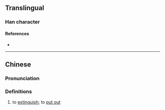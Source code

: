 {{character info}}
==Translingual==

===Han character===
{{Han char|rn=86|rad=火|as=12|sn=16|four=91861|canj=FMUA|ids=⿰火朁}}

====References====
* {{Han ref|kx=0681.200|dkj=19379|dj=1093.130|hdz=32233.040|uh=71B8|ud=29112|bh=EA4A|bd=59978}}

----

==Chinese==
{{zh-forms}}

===Pronunciation===
{{zh-pron
|m=jiān
|c=zim1
|mc=y
|oc=y
|ma=
|cat=v
}}

===Definitions===
{{zh-hanzi}}

# to [[extinguish]]; to [[put out]] {{gl|fire}}